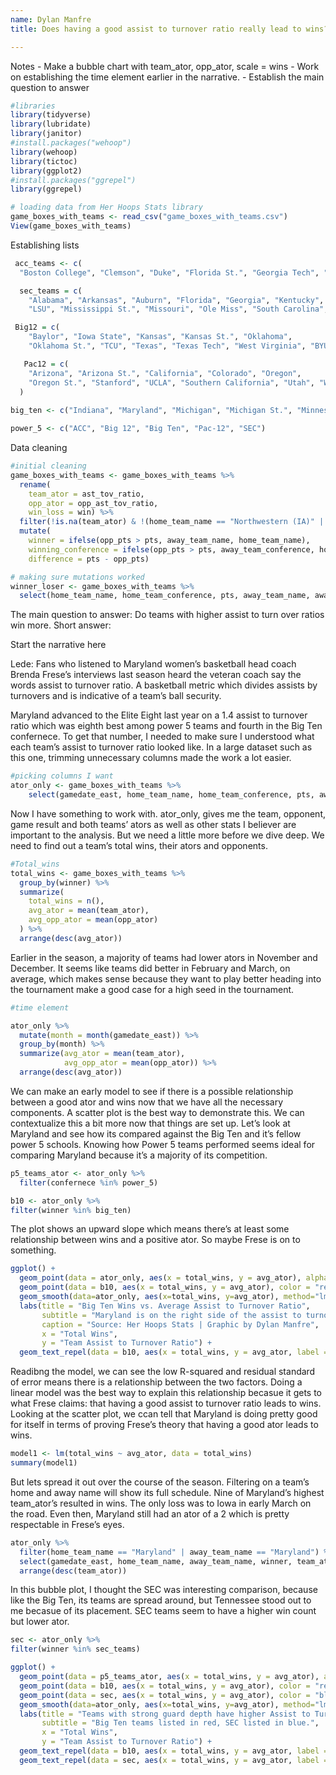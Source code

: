```yaml
---
name: Dylan Manfre
title: Does having a good assist to turnover ratio really lead to wins?

---
```


Notes
- Make a bubble chart with team_ator, opp_ator, scale = wins
- Work on establishing the time element earlier in the narrative.
- Establish the main question to answer

```r
#libraries
library(tidyverse)
library(lubridate)
library(janitor)
#install.packages("wehoop")
library(wehoop)
library(tictoc)
library(ggplot2)
#install.packages("ggrepel")
library(ggrepel)
```

```r
# loading data from Her Hoops Stats library
game_boxes_with_teams <- read_csv("game_boxes_with_teams.csv")
View(game_boxes_with_teams)
```

Establishing lists
```r
 acc_teams <- c(
  "Boston College", "Clemson", "Duke", "Florida St.", "Georgia Tech", "Louisville", "Miami (FL)", "North Carolina", "NC State", "Pittsburgh", "Syracuse", "Virginia", "Virginia Tech", "Wake Forest")

  sec_teams = c(
    "Alabama", "Arkansas", "Auburn", "Florida", "Georgia", "Kentucky",
    "LSU", "Mississippi St.", "Missouri", "Ole Miss", "South Carolina", "Tennessee", "Texas A&M", "Vanderbilt")

 Big12 = c(
    "Baylor", "Iowa State", "Kansas", "Kansas St.", "Oklahoma",
    "Oklahoma St.", "TCU", "Texas", "Texas Tech", "West Virginia", "BYU", "Cincinnati", "UCF", "Houston", "Iowa St.")

   Pac12 = c(
    "Arizona", "Arizona St.", "California", "Colorado", "Oregon",
    "Oregon St.", "Stanford", "UCLA", "Southern California", "Utah", "Washington", "Washington St."
  )
   
big_ten <- c("Indiana", "Maryland", "Michigan", "Michigan St.", "Minnesota", "Nebraska", "Northwestern", "Ohio St.", "Penn St.", "Purdue", "Rutgers", "Illinois", "Iowa", "Wisconsin")

power_5 <- c("ACC", "Big 12", "Big Ten", "Pac-12", "SEC")
```

Data cleaning
```r
#initial cleaning
game_boxes_with_teams <- game_boxes_with_teams %>%
  rename(
    team_ator = ast_tov_ratio,
    opp_ator = opp_ast_tov_ratio,
    win_loss = win) %>%
  filter(!is.na(team_ator) & !(home_team_name == "Northwestern (IA)" | away_team_name == "Northwestern (IA)")) %>%
  mutate(
    winner = ifelse(opp_pts > pts, away_team_name, home_team_name),
    winning_conference = ifelse(opp_pts > pts, away_team_conference, home_team_conference),
    difference = pts - opp_pts)

# making sure mutations worked
winner_loser <- game_boxes_with_teams %>% 
  select(home_team_name, home_team_conference, pts, away_team_name, away_team_conference, opp_pts, winner, winning_conference, difference)
```
The main question to answer: Do teams with higher assist to turn over ratios win more.
Short answer: 


Start the narrative here

Lede: Fans who listened to Maryland women's basketball head coach Brenda Frese's interviews last season heard the veteran coach say the words assist to turnover ratio. A basketball metric which divides assists by turnovers and is indicative of a team's ball security. 

Maryland advanced to the Elite Eight last year on a 1.4 assist to turnover ratio which was eighth best among power 5 teams and fourth in the Big Ten confernece. To get that number, I needed to make sure I understood what each team's assist to turnover ratio looked like. In a large dataset such as this one, trimming unnecessary columns made the work a lot easier.

```r
#picking columns I want
ator_only <- game_boxes_with_teams %>% 
    select(gamedate_east, home_team_name, home_team_conference, pts, away_team_name, away_team_conference, opp_pts, winner, winning_conference, ast, tov, opp_ast, opp_tov, team_ator, opp_ator, difference)
```

Now I have something to work with. ator_only, gives me the team, opponent, game result and both teams' ators as well as other stats I believer are important to the analysis. But we need a little more before we dive deep. We need to find out a team's total wins, their ators and opponents.

```r
#Total_wins
total_wins <- game_boxes_with_teams %>%
  group_by(winner) %>%
  summarize(
    total_wins = n(),
    avg_ator = mean(team_ator),
    avg_opp_ator = mean(opp_ator)
  ) %>%
  arrange(desc(avg_ator))
```
Earlier in the season, a majority of teams had lower ators in November and December. It seems like teams did better in February and March, on average, which makes sense because they want to play better heading into the tournament make a good case for a high seed in the tournament. 

```r
#time element

ator_only %>% 
  mutate(month = month(gamedate_east)) %>% 
  group_by(month) %>%
  summarize(avg_ator = mean(team_ator),
            avg_opp_ator = mean(opp_ator)) %>% 
  arrange(desc(avg_ator))


```



We can make an early model to see if there is a possible relationship between a good ator and wins now that we have all the necessary components. A scatter plot is the best way to demonstrate this. We can contextualize this a bit more now that things are set up. Let's look at Maryland and see how its compared against the Big Ten and it's fellow power 5 schools. Knowing how Power 5 teams performed seems ideal for comparing Maryland because it's a majority of its competition.
```r
p5_teams_ator <- ator_only %>% 
  filter(confernece %in% power_5)

b10 <- ator_only %>% 
filter(winner %in% big_ten)
```

The plot shows an upward slope which means there's at least some relationship between wins and a positive ator. So maybe Frese is on to something. 
```r
ggplot() +
  geom_point(data = ator_only, aes(x = total_wins, y = avg_ator), alpha = 0.2) +
  geom_point(data = b10, aes(x = total_wins, y = avg_ator), color = "red") +
  geom_smooth(data=ator_only, aes(x=total_wins, y=avg_ator), method="lm") +
  labs(title = "Big Ten Wins vs. Average Assist to Turnover Ratio",
       subtitle = "Maryland is on the right side of the assist to turnover ratio.", 
       caption = "Source: Her Hoops Stats | Graphic by Dylan Manfre",
       x = "Total Wins",
       y = "Team Assist to Turnover Ratio") +
  geom_text_repel(data = b10, aes(x = total_wins, y = avg_ator, label = winner))
```
Readibng the model, we can see the low R-squared and residual standard of error means there is a relationship between the two factors. Doing a linear model was the best way to explain this relationship becasue it gets to what Frese claims: that having a good assist to turnover ratio leads to wins. Looking at the scatter plot, we ccan tell that Maryland is doing pretty good for itself in terms of proving Frese's theory that having a good ator leads to wins.
```r
model1 <- lm(total_wins ~ avg_ator, data = total_wins)
summary(model1)
```

But lets spread it out over the course of the season. Filtering on a team's home and away name will show its full schedule. Nine of Maryland's highest team_ator's resulted in wins. The only loss was to Iowa in early March on the road. Even then, Maryland still had an ator of a 2 which is pretty respectable in Frese's eyes.

```r
ator_only %>% 
  filter(home_team_name == "Maryland" | away_team_name == "Maryland") %>% 
  select(gamedate_east, home_team_name, away_team_name, winner, team_ator, opp_ator) %>% 
  arrange(desc(team_ator))
```

In this bubble plot, I thought the SEC was interesting comparison, because like the Big Ten, its teams are spread around, but Tennessee stood out to me becasue of its placement. SEC teams seem to have a higher win count but lower ator.

```r

sec <- ator_only %>% 
filter(winner %in% sec_teams)

ggplot() +
  geom_point(data = p5_teams_ator, aes(x = total_wins, y = avg_ator), alpha = 0.2) +
  geom_point(data = b10, aes(x = total_wins, y = avg_ator), color = "red") +
  geom_point(data = sec, aes(x = total_wins, y = avg_ator), color = "blue") +
  geom_smooth(data=ator_only, aes(x=total_wins, y=avg_ator), method="lm") +
  labs(title = "Teams with strong guard depth have higher Assist to Turnover Ratios",
       subtitle = "Big Ten teams listed in red, SEC listed in blue.",
       x = "Total Wins",
       y = "Team Assist to Turnover Ratio") +
  geom_text_repel(data = b10, aes(x = total_wins, y = avg_ator, label = winner))+
  geom_text_repel(data = sec, aes(x = total_wins, y = avg_ator, label = winner))


```


























